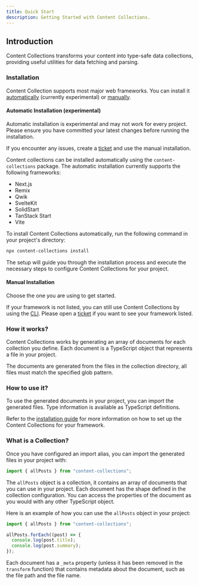 ```yaml
---
title: Quick Start
description: Getting Started with Content Collections.
---
```


## Introduction

Content Collections transforms your content into type-safe data collections, providing useful utilities for data fetching and parsing.

### Installation

Content Collection supports most major web frameworks. You can install it [automatically](#automatic-installation-experimental) (currently experimental) or [manually](#manual-installation).

#### Automatic Installation (experimental)

<Callout type="warn">
Automatic installation is experimental and may not work for every project.
Please ensure you have committed your latest changes before running the installation.

If you encounter any issues, create a [ticket](https://github.com/sdorra/content-collections/issues) and use the manual installation.
</Callout>

Content collections can be installed automatically using the `content-collections` package.
The automatic installation currently supports the following frameworks:

-  Next.js
-  Remix
-  Qwik
-  SvelteKit
-  SolidStart
-  TanStack Start
-  Vite

To install Content Collections automatically, run the following command in your project's directory:

```bash
npx content-collections install
```

The setup will guide you through the installation process and execute the necessary steps to configure Content Collections for your project.

#### Manual Installation

 Choose the one you are using to get started.

<QuickStartList />

If your framework is not listed, you can still use Content Collections
by using the [CLI](/docs/quickstart/cli). Please open
a [ticket](https://github.com/sdorra/content-collections/issues)
if you want to see your framework listed.

### How it works?

Content Collections works by generating an array of documents for each collection you define.
Each document is a TypeScript object that represents a file in your project.

The documents are generated from the files in the collection directory, all files must match the specified glob pattern.

### How to use it?

To use the generated documents in your project, you can import the generated files.
Type information is available as TypeScript definitions.

Refer to the [installation guide](#frameworks) for more information on how to set up the Content Collections for your framework.

### What is a Collection?

Once you have configured an import alias, you can import the generated files in your project with:

```ts
import { allPosts } from "content-collections";
```

The `allPosts` object is a collection, it contains an array of documents that you can use in your project.
Each document has the shape defined in the collection configuration.
You can access the properties of the document as you would with any other TypeScript object.

Here is an example of how you can use the `allPosts` object in your project:

```ts
import { allPosts } from "content-collections";

allPosts.forEach((post) => {
  console.log(post.title);
  console.log(post.summary);
});
```

Each document has a `_meta` property (unless it has been removed in the `transform` function) that contains metadata about the document, such as the file path and the file name.

